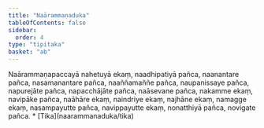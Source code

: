 ```yaml
---
title: "Naārammaṇaduka"
tableOfContents: false
sidebar:
  order: 4
type: "tipitaka"
basket: "ab"
---
```



<DynamicBreadcrumb />

<Division number="153">

<Paragraph number="548">
Naārammaṇapaccayā nahetuyā ekaṃ, naadhipatiyā pañca, naanantare pañca, nasamanantare pañca, naaññamaññe pañca, naupanissaye pañca, napurejāte pañca, napacchājāte pañca, naāsevane pañca, nakamme ekaṃ, navipāke pañca, naāhāre ekaṃ, naindriye ekaṃ, najhāne ekaṃ, namagge ekaṃ, nasampayutte pañca, navippayutte ekaṃ, nonatthiyā pañca, novigate pañca.

</Paragraph>
</Division>

<TableOfContents>
* [Tika](naarammanaduka/tika)
</TableOfContents>